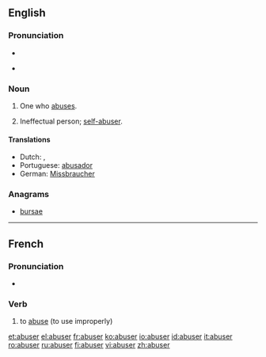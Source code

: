 ==English==

===Pronunciation===
* {{IPA|/əˈbuːzə(r)/}}

* {{rhymes|uːzə(r)}}

===Noun===
{{en-noun}}

# One who [[abuse]]s.
# {{informal}} Ineffectual person; [[self-abuser]].

====Translations====
* Dutch: {{t|nl|misbruiker|m}}, {{t|nl|misbruikster|f}}
* Portuguese: [[abusador]]
* German: [[Missbraucher]]

===Anagrams===
* [[bursae]]

----

==French==

===Pronunciation===
* {{audio|Fr-abuser.ogg|abuser}}

===Verb===
{{infl|fr|verb}}

# to [[abuse]] (to use improperly)

[[et:abuser]]
[[el:abuser]]
[[fr:abuser]]
[[ko:abuser]]
[[io:abuser]]
[[id:abuser]]
[[it:abuser]]
[[ro:abuser]]
[[ru:abuser]]
[[fi:abuser]]
[[vi:abuser]]
[[zh:abuser]]